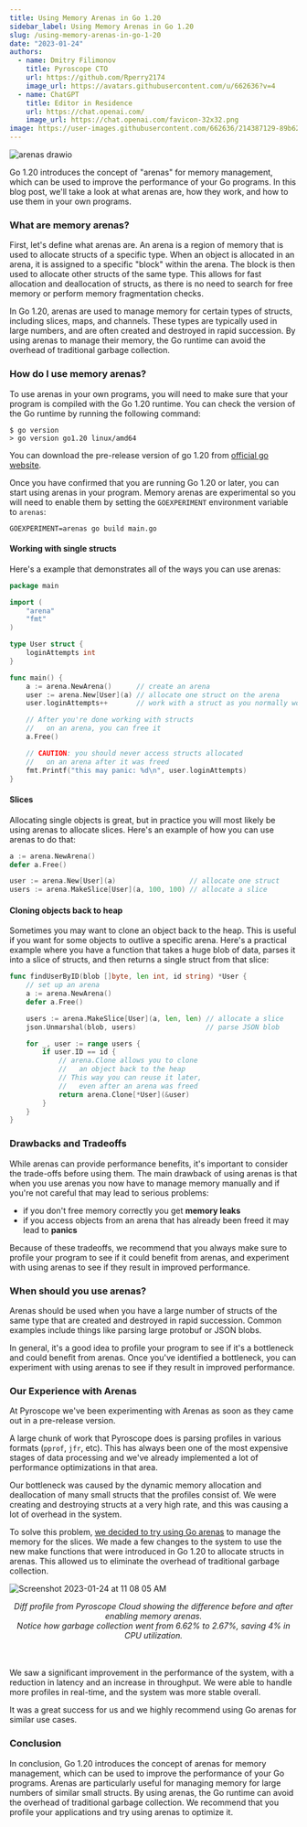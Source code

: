 ```yaml
---
title: Using Memory Arenas in Go 1.20
sidebar_label: Using Memory Arenas in Go 1.20
slug: /using-memory-arenas-in-go-1-20
date: "2023-01-24"
authors:
  - name: Dmitry Filimonov
    title: Pyroscope CTO
    url: https://github.com/Rperry2174
    image_url: https://avatars.githubusercontent.com/u/662636?v=4
  - name: ChatGPT
    title: Editor in Residence
    url: https://chat.openai.com/
    image_url: https://chat.openai.com/favicon-32x32.png
image: https://user-images.githubusercontent.com/662636/214387129-89b621db-fc0f-4cb7-9e66-877a96affc90.png
---
```


![arenas drawio](https://user-images.githubusercontent.com/662636/214387284-e43bbd30-85aa-45ed-ba0a-83bd13fe892f.svg)

Go 1.20 introduces the concept of "arenas" for memory management, which can be used to improve the performance of your Go programs. In this blog post, we'll take a look at what arenas are, how they work, and how to use them in your own programs.

### What are memory arenas?

First, let's define what arenas are. An arena is a region of memory that is used to allocate structs of a specific type. When an object is allocated in an arena, it is assigned to a specific "block" within the arena. The block is then used to allocate other structs of the same type. This allows for fast allocation and deallocation of structs, as there is no need to search for free memory or perform memory fragmentation checks.

In Go 1.20, arenas are used to manage memory for certain types of structs, including slices, maps, and channels. These types are typically used in large numbers, and are often created and destroyed in rapid succession. By using arenas to manage their memory, the Go runtime can avoid the overhead of traditional garbage collection.

### How do I use memory arenas?

To use arenas in your own programs, you will need to make sure that your program is compiled with the Go 1.20 runtime. You can check the version of the Go runtime by running the following command:

```shell
$ go version
> go version go1.20 linux/amd64
```

You can download the pre-release version of go 1.20 from [official go website](https://go.dev/dl/#go1.20rc3).

Once you have confirmed that you are running Go 1.20 or later, you can start using arenas in your program. Memory arenas are experimental so you will need to enable them by setting the `GOEXPERIMENT` environment variable to `arenas`:

```shell
GOEXPERIMENT=arenas go build main.go
```

#### Working with single structs

Here's a example that demonstrates all of the ways you can use arenas:

```go
package main

import (
	"arena"
	"fmt"
)

type User struct {
	loginAttempts int
}

func main() {
	a := arena.NewArena()      // create an arena
	user := arena.New[User](a) // allocate one struct on the arena
	user.loginAttempts++       // work with a struct as you normally would

	// After you're done working with structs
	//   on an arena, you can free it
	a.Free()

	// CAUTION: you should never access structs allocated
	//   on an arena after it was freed
	fmt.Printf("this may panic: %d\n", user.loginAttempts)
}
```

#### Slices

Allocating single objects is great, but in practice you will most likely be using arenas to allocate slices. Here's an example of how you can use arenas to do that:

```go
a := arena.NewArena()
defer a.Free()

user := arena.New[User](a)                  // allocate one struct
users := arena.MakeSlice[User](a, 100, 100) // allocate a slice
```

#### Cloning objects back to heap

Sometimes you may want to clone an object back to the heap. This is useful if you want for some objects to outlive a specific arena. Here's a practical example where you have a function that takes a huge blob of data, parses it into a slice of structs, and then returns a single struct from that slice:

```go
func findUserByID(blob []byte, len int, id string) *User {
	// set up an arena
	a := arena.NewArena()
	defer a.Free()

	users := arena.MakeSlice[User](a, len, len) // allocate a slice
	json.Unmarshal(blob, users)                 // parse JSON blob

	for _, user := range users {
		if user.ID == id {
			// arena.Clone allows you to clone
			//   an object back to the heap
			// This way you can reuse it later,
			//   even after an arena was freed
			return arena.Clone[*User](&user)
		}
	}
}
```

### Drawbacks and Tradeoffs

While arenas can provide performance benefits, it's important to consider the trade-offs before using them. The main drawback of using arenas is that when you use arenas you now have to manage memory manually and if you're not careful that may lead to serious problems:

* if you don't free memory correctly you get **memory leaks**
* if you access objects from an arena that has already been freed it may lead to **panics**

Because of these tradeoffs, we recommend that you always make sure to profile your program to see if it could benefit from arenas, and experiment with using arenas to see if they result in improved performance.


### When should you use arenas?

Arenas should be used when you have a large number of structs of the same type that are created and destroyed in rapid succession. Common examples include things like parsing large protobuf or JSON blobs.

In general, it's a good idea to profile your program to see if it's a bottleneck and could benefit from arenas. Once you've identified a bottleneck, you can experiment with using arenas to see if they result in improved performance.

### Our Experience with Arenas

At Pyroscope we've been experimenting with Arenas as soon as they came out in a pre-release version.

A large chunk of work that Pyroscope does is parsing profiles in various formats (`pprof`, `jfr`, etc). This has always been one of the most expensive stages of data processing and we've already implemented a lot of performance optimizations in that area.

Our bottleneck was caused by the dynamic memory allocation and deallocation of many small structs that the profiles consist of. We were creating and destroying structs at a very high rate, and this was causing a lot of overhead in the system.

To solve this problem, [we decided to try using Go arenas](https://github.com/pyroscope-io/pyroscope/pull/1804) to manage the memory for the slices. We made a few changes to the system to use the new make functions that were introduced in Go 1.20 to allocate structs in arenas. This allowed us to eliminate the overhead of traditional garbage collection.

![Screenshot 2023-01-24 at 11 08 05 AM](https://user-images.githubusercontent.com/662636/214385659-bb7f37ac-9d1f-4f27-83ba-2055d92a9884.png)

<center><i>Diff profile from Pyroscope Cloud showing the difference before and after enabling memory arenas. <br/>Notice how garbage collection went from 6.62% to 2.67%, saving 4% in CPU utilization.</i></center>

<br/>
<br/>

We saw a significant improvement in the performance of the system, with a reduction in latency and an increase in throughput. We were able to handle more profiles in real-time, and the system was more stable overall.

It was a great success for us and we highly recommend using Go arenas for similar use cases.

### Conclusion

In conclusion, Go 1.20 introduces the concept of arenas for memory management, which can be used to improve the performance of your Go programs. Arenas are particularly useful for managing memory for large numbers of similar small structs. By using arenas, the Go runtime can avoid the overhead of traditional garbage collection. We recommend that you profile your applications and try using arenas to optimize it.
